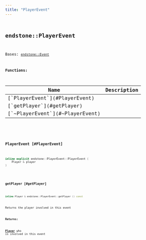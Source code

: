 ```yaml
---
title: "PlayerEvent"
---
```


## <code className="doc-symbol doc-symbol-class"/> endstone::PlayerEvent

Bases: [`endstone::Event`](classendstone_1_1_event.md)
















**Functions:**

<table>
<thead>
   <tr>
      <th>Name</th>
      <th>Description</th>
   </tr>
</thead>
<tbody>
<tr key="classendstone_1_1_player_event_1a244b2be43274af72138b157f63455419">
    <td>[`PlayerEvent`](#PlayerEvent)</td>
    <td></td>
</tr>
<tr key="classendstone_1_1_player_event_1a3ad904b05886ce30c7299500d9a57fdb">
    <td>[`getPlayer`](#getPlayer)</td>
    <td></td>
</tr>
<tr key="classendstone_1_1_player_event_1ab31b937251b8ccc1c72c275d1c7a522b">
    <td>[`~PlayerEvent`](#~PlayerEvent)</td>
    <td></td>
</tr>
</tbody>
</table>

### <code className="doc-symbol doc-symbol-function"/> PlayerEvent [#PlayerEvent]

```cpp
inline explicit endstone::PlayerEvent::PlayerEvent (
    Player & player
) 
```


### <code className="doc-symbol doc-symbol-function"/> getPlayer [#getPlayer]

```cpp
inline Player & endstone::PlayerEvent::getPlayer () const
```


Returns the player involved in this event




**Returns:**

[**Player**](classendstone_1_1_player.md) who is involved in this event 





        